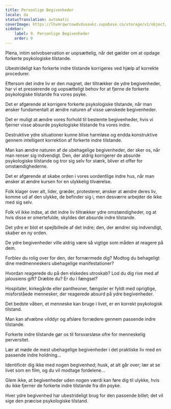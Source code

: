 ```yaml
---
title: Personlige Begivenheder
locale: da
statusTranslation: automatic
coverImage: https://lhvmrqwrcowdvduuaukz.supabase.co/storage/v1/object/public/strapi-uploads/small_cover-tratado-de-psicologia-revolucionaria.webp-5e15e1cec4e0ebebcde5d7fc7565d8fd.webp
sidebar:
    label: 9. Personlige Begivenheder
    order: 9
---
```

Plena, intim selvobservation er uopsættelig, når det gælder om at opdage forkerte psykologiske tilstande.

Ubestrideligt kan forkerte indre tilstande korrigeres ved hjælp af korrekte procedurer.

Eftersom det indre liv er den magnet, der tiltrækker de ydre begivenheder, har vi et presserende og uopsætteligt behov for at fjerne de forkerte psykologiske tilstande fra vores psyke.

Det er afgørende at korrigere forkerte psykologiske tilstande, når man ønsker fundamentalt at ændre naturen af visse uønskede begivenheder.

Det er muligt at ændre vores forhold til bestemte begivenheder, hvis vi fjerner visse absurde psykologiske tilstande fra vores indre.

Destruktive ydre situationer kunne blive harmløse og endda konstruktive gennem intelligent korrektion af forkerte indre tilstande.

Man kan ændre naturen af de ubehagelige begivenheder, der sker os, når man renser sig indvendigt. Den, der aldrig korrigerer de absurde psykologiske tilstande og tror sig selv for stærk, bliver et offer for omstændighederne.

Det er afgørende at skabe orden i vores uordentlige indre hus, når man ønsker at ændre kursen for en ulykkelig tilværelse.

Folk klager over alt, lider, græder, protesterer, ønsker at ændre deres liv, komme ud af den ulykke, de befinder sig i, men desværre arbejder de ikke med sig selv.

Folk vil ikke indse, at det indre liv tiltrækker ydre omstændigheder, og at hvis disse er smertefulde, skyldes det absurde indre tilstande.

Det ydre er blot et spejlbillede af det indre; den, der ændrer sig indvendigt, skaber en ny orden.

De ydre begivenheder ville aldrig være så vigtige som måden at reagere på dem.

Forblev du rolig over for den, der fornærmede dig? Modtog du behageligt dine medmenneskers ubehagelige manifestationer?

Hvordan reagerede du på den elskedes utroskab? Lod du dig rive med af jalousiens gift? Dræbte du? Er du i fængsel?

Hospitaler, kirkegårde eller pantheoner, fængsler er fyldt med oprigtige, misforståede mennesker, der reagerede absurd på ydre begivenheder.

Det bedste våben, et menneske kan bruge i livet, er en korrekt psykologisk tilstand.

Man kan afvæbne vilddyr og afsløre forrædere gennem passende indre tilstande.

Forkerte indre tilstande gør os til forsvarsløse ofre for menneskelig perversitet.

Lær at møde de mest ubehagelige begivenheder i det praktiske liv med en passende indre holdning...

Identificér dig ikke med nogen begivenhed; husk, at alt går over; lær at se livet som en film, og du vil modtage fordelene...

Glem ikke, at begivenheder uden nogen værdi kan føre dig til ulykke, hvis du ikke fjerner de forkerte indre tilstande fra din psyke.

Hver ydre begivenhed har ubestrideligt brug for den passende billet; det vil sige den præcise psykologiske tilstand.

